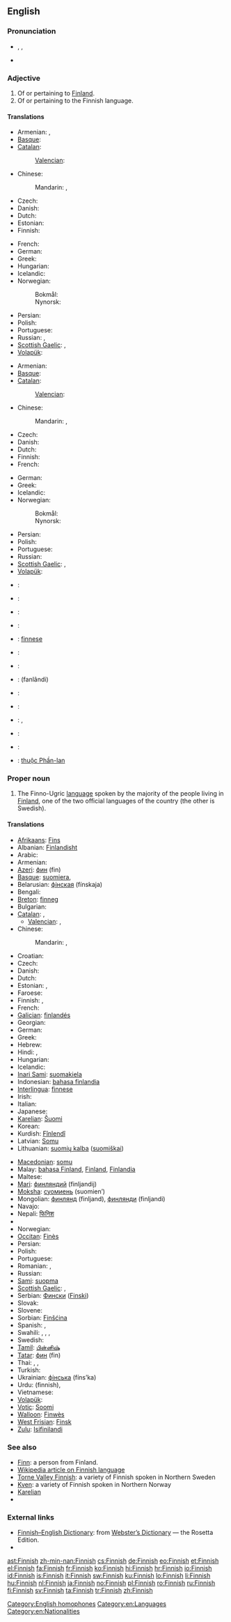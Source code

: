 {{interwiktionary|code=fi}}
==English==
{{wikipedia}}

===Pronunciation===
* {{enPR|fĭn'ĭsh}}, {{IPA|/ˈfɪnɪʃ/}}, {{SAMPA|/"fInIS/}}
{{audio|En-uk-finnish.ogg|Audio (UK)}}
{{audio|en-us-finish.ogg|Audio (US)}}
* {{homophones|finish}}

===Adjective===
{{en-adj|-}}

# Of or pertaining to [[Finland]].
# Of or pertaining to the Finnish language.

====Translations====
{{trans-top|of Finland}}
* Armenian: {{t|hy|ֆինլանդական|tr=finlandakan|sc=Armn}}, {{t|hy|ֆիննական|tr=finnakan|sc=Armn}}
* [[Basque]]: {{t|eu|finlandiar}}
* [[Catalan]]: {{t-|ca|finlandès|m}}
*: [[Valencian]]: {{t-|ca|finlandés|m}}
* Chinese:
*: Mandarin: {{t-|cmn|芬蘭|alt=芬蘭的|sc=Hani}}, {{t-|cmn|芬兰|alt=芬兰的|tr=Fēnlán de|sc=Hani}}
* Czech: {{t+|cs|finský|m}}
* Danish: {{t+|da|finsk}}
* Dutch: {{t+|nl|Fins}}
* Estonian: {{t+|et|soome}}
* Finnish: {{t+|fi|suomalainen}}
{{trans-mid}}
* French: {{t+|fr|finlandais}}
* German: {{t+|de|finnisch}}
* Greek: {{t+|el|φινλανδικός|tr=finlandikós}}
* Hungarian: {{t|hu|finn}}
* Icelandic: {{t-|is|finnskur|m}}
* Norwegian:
*: Bokmål: {{t|nb|finsk}}
*: Nynorsk: {{t|nn|finsk}}
* Persian: {{t|fa| فنلاندی|sc=fa-Arab}}
* Polish: {{t+|pl|fiński|m}}
* Portuguese: {{t|pt|finlandês}}
* Russian: {{t+|ru|финский|tr=fínskij}}, {{t+|ru|финляндский|tr=finljándskij}}
* [[Scottish Gaelic]]: {{t-|gd|Fionnlainneach|xs=Scottish Gaelic}}, {{t-|gd|Suòmach|xs=Scottish Gaelic}}
* [[Volapük]]: {{t|vo|Suomiyänik}}
{{trans-bottom}}

{{trans-top|of the Finnish language}}
* Armenian: {{t|hy|ֆիններեն|tr=finneren|sc=Armn}}
* [[Basque]]: {{t|eu|finlandiar}}
* [[Catalan]]: {{t+|ca|finès|m}}
*: [[Valencian]]: {{t-|ca|finés|m}}
* Chinese:
*: Mandarin: {{t-|cmn|芬蘭語|alt=芬蘭語的|sc=Hani}}, {{t-|cmn|芬兰语|alt=芬兰语的|tr=Fēnlányǔ de|sc=Hani}}
* Czech: {{t+|cs|finský|m}}
* Danish: {{t+|da|finsk}}
* Dutch: {{t+|nl|Fins}}
* Finnish: {{t+|fi|suomenkielinen}}
* French: {{t+|fr|finlandais}}
{{trans-mid}}
* German: {{t+|de|finnisch}}
* Greek: {{t+|el|φινλανδικός|tr=finlandikós}}
* Icelandic: {{t-|is|finnskur|m}}
* Norwegian:
*: Bokmål: {{t|nb|finsk}}
*: Nynorsk: {{t|nn|finsk}}
* Persian: {{t|fa| فنلاندی|sc=fa-Arab}}
* Polish: {{t+|pl|fiński|m}}
* Portuguese: {{t|pt|finlandês|m}}
* Russian: {{t+|ru|финский|tr=fínskij}}
* [[Scottish Gaelic]]: {{t-|gd|Fionnlainneach|xs=Scottish Gaelic}}, {{t-|gd|Suòmach|xs=Scottish Gaelic}}
* [[Volapük]]: {{t|vo|Suomiyänapükik}}
{{trans-bottom}}

{{checktrans-top}}
* {{ttbc|ar}}: {{t|ar|فنلندي|tr=finlandiy}}
* {{ttbc|hy}}: {{t-|hy|ֆիննական|tr=finnakan}}
* {{ttbc|sh}}: {{t+|hr|finski}}
* {{ttbc|hu}}: {{t+|hu|finn}}
* {{ttbc|ia}}: [[finnese]]
* {{ttbc|it}}: {{t+|it|finlandese}}
* {{ttbc|no}}: {{t+|no|finsk}}
{{trans-mid}}
* {{ttbc|fa}}: {{fa-Arab|[[فنلاندی]]}} (fanlândi)
* {{ttbc|ro}}: {{t-|ro|finlandez}}
* {{ttbc|sl}}: {{t+|sl|finski}}
* {{ttbc|es}}: {{t+|es|finlandés}}, {{t+|es|finés}}
* {{ttbc|sv}}: {{t+|sv|finsk}}
* {{ttbc|tr}}: {{t+|tr|Fin}}
* {{ttbc|vi}}: [[thuộc Phần-lan]]
{{trans-bottom}}

===Proper noun===
{{en-proper noun}}

# The Finno-Ugric [[language]] spoken by the majority of the people living in [[Finland]], one of the two official languages of the country (the other is Swedish).

====Translations====
{{trans-top|Finnish (language)}}
* [[Afrikaans]]: [[Fins]]
* Albanian: [[Finlandisht]]
* Arabic: {{t|ar|فنلندية|f|tr=finlandíyya}}
* Armenian: {{t+|hy|ֆիններեն|tr=finneren}}
* [[Azeri]]: [[фин]] (fin)
* [[Basque]]: [[suomiera]],  {{t|eu|finlandiera|xs=Basque}}
* Belarusian: [[фінская]] (fínskaja) {{f}}
* Bengali: {{t|bn|ফিনীয় ভাষা|tr=phinīẏa bhāṣā|sc=Beng|xs=Bengali}}
* [[Breton]]: [[finneg]]
* Bulgarian: {{t-|bg|фински|tr=finski}}
* [[Catalan]]: {{t+|ca|finès|m}}, {{t-|ca|finlandès|m}}
** [[Valencian]]: {{t-|ca|finés|m}}, {{t-|ca|finlandés|m}}
* Chinese:
*: Mandarin: {{t-|cmn|芬蘭語|sc=Hani}}, {{t-|cmn|芬兰语|tr=Fēnlányǔ|sc=Hani}}
* Croatian: {{t+|hr|finski|m}}
* Czech: {{t+|cs|finština}}
* Danish: {{t+|da|finsk|n}}
* Dutch: {{t+|nl|Fins|n}}
* Estonian: {{t+|et|soome}}, {{t+|et|soome keel}}
* Faroese: {{t|fo|Finskt}}
* Finnish: {{t+|fi|suomi}}, {{t+|fi|suomen kieli}}
* French: {{t+|fr|finnois|m}}
* [[Galician]]: [[finlandés]]
* Georgian: {{t|ka|ფინური|tr=p‘inuri|sc=Geor|xs=Georgian}}
* German: {{t+|de|Finnisch|n}}
* Greek: {{t+|el|φινλανδικά|n|p|tr=finlandiká}}
* Hebrew: {{t+|he|פינית|f|tr=finít}}
* Hindi: {{t|hi|फ़िनिश|tr=finiś|xs=Hindi}}, {{t|hi|फ़िनिश भाषा|f|tr=finiś bhāṣā|xs=Hindi}}
* Hungarian: {{t+|hu|finn}}
* Icelandic: {{t+|is|finnska|f}}
* [[Inari Sami]]: [[suomakiela]]
* Indonesian: [[bahasa finlandia]]
* [[Interlingua]]: [[finnese]]
* Irish: {{t-|ga|Fionlainnis|xs=Irish}}
* Italian: {{t+|it|finlandese}}
* Japanese: {{t+|ja|フィンランド語|tr=Finrando-go}}
* [[Karelian]]: [[Šuomi]]
* Korean: {{t|ko|핀란드어|tr=Pinrandeu-eo|sc=Hang}}
* Kurdish: [[Fînlendî]]
* Latvian: [[Somu]]
* Lithuanian: [[suomių kalba]] ([[suomiškai]])
{{trans-mid}}
* [[Macedonian]]: [[somu]]
* Malay: [[bahasa Finland]], [[Finland]], [[Finlandia]]
* Maltese: {{t-|mt|Finlandiż|xs=Maltese}}
* [[Mari]]: [[финляндий]] (finljandij)
* [[Moksha]]: [[суомиень]] (suomien’)
* Mongolian: [[финлянд]] (finljand), [[финлянди]] (finljandi)
* Navajo: {{tø|nv|Nahoditsʼǫʼłání Dineʼé bizaad}}
* Nepali: [[फिनिश]]
* {{trreq|se}}
* Norwegian: {{t+|no|finsk}}
* [[Occitan]]: [[Finès]]
* Persian: {{t|fa|فنلاندی|tr=fanlândi}}
* Polish: {{t+|pl|fiński|m}}
* Portuguese: {{t+|pt|finlandês}}
* Romanian: {{t-|ro|limba finlandeză|f}}, {{t+|ro|finlandeză|f}}
* Russian: {{t+|ru|финский|m|tr=fínskij}}
* [[Sami]]: [[suopma]]
* [[Scottish Gaelic]]: {{t-|gd|Suòmais|f|xs=Scottish Gaelic}}, {{t-|gd|Fionnlainnis|f|xs=Scottish Gaelic}}
* Serbian: [[Фински]] ([[Finski]])
* Slovak: {{t+|sk|fínčina}}
* Slovene: {{t+|sl|finščina}}
* Sorbian: [[Finšćina]]
* Spanish: {{t+|es|finlandés|m}}, {{t+|es|finés|m}}
* Swahili: {{t-|sw|Kifini|xs=Swahili}}, {{t-|sw|Kifinlandia|xs=Swahili}}, {{t-|sw|Kifinlandi|xs=Swahili}}, {{t-|sw|Kifinishi|xs=Swahili}}
* Swedish: {{t+|sv|finska|c}}
* [[Tamil]]: [[பின்னிஷ்]]
* [[Tatar]]: [[фин]] (fin)
* Thai: {{t|th|ภาษาฟินนิช|tr=paasăa finnít}}, {{t|th|ภาษาฟิน|tr=paasăa fin}}, {{t+|th|ภาษาฟินแลนด์|tr=paasăa finlaen}}
* Turkish: {{t+|tr|Fince}}
* Ukrainian: [[фінська]] (fíns’ka) {{f}}
* Urdu: {{ur-Arab|[[فننش|فنّنِش]]}} (finnish), {{t|ur|فنّنِش|tr=finiś|xs=Urdu}}
* Vietnamese: {{t|vi|tiếng Phần-lan|xs=Vietnamese}}
* [[Volapük]]: {{t|vo|Suomiyänapük}}
* [[Votic]]: [[Soomi]]
* [[Walloon]]: [[Finwès]]
* [[West Frisian]]: [[Finsk]]
* [[Zulu]]: [[Isifinilandi]]
{{trans-bottom}}

===See also===
* [[Finn]]: a person from Finland.
* [[w:Finnish_language|Wikipedia article on Finnish language]]
* [[Torne Valley Finnish]]: a variety of Finnish spoken in Northern Sweden
* [[Kven]]: a variety of Finnish spoken in Northern Norway
* [[Karelian]]
* {{langcat}}

===External links===
* [http://www.websters-online-dictionary.org/definition/Finnish-english/ Finnish–English Dictionary]: from [http://www.websters-online-dictionary.org/ Webster’s Dictionary] — the Rosetta Edition.
* {{ISO 639|link=Ethnologue|1code=fi|code=fin}}

[[Category:English homophones]]
[[Category:en:Languages]]
[[Category:en:Nationalities]]

[[ast:Finnish]]
[[zh-min-nan:Finnish]]
[[cs:Finnish]]
[[de:Finnish]]
[[eo:Finnish]]
[[et:Finnish]]
[[el:Finnish]]
[[fa:Finnish]]
[[fr:Finnish]]
[[ko:Finnish]]
[[hi:Finnish]]
[[hr:Finnish]]
[[io:Finnish]]
[[id:Finnish]]
[[is:Finnish]]
[[it:Finnish]]
[[sw:Finnish]]
[[ku:Finnish]]
[[lo:Finnish]]
[[li:Finnish]]
[[hu:Finnish]]
[[nl:Finnish]]
[[ja:Finnish]]
[[no:Finnish]]
[[pl:Finnish]]
[[ro:Finnish]]
[[ru:Finnish]]
[[fi:Finnish]]
[[sv:Finnish]]
[[ta:Finnish]]
[[tr:Finnish]]
[[zh:Finnish]]